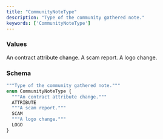 ```yaml
---
title: "CommunityNoteType"
description: "Type of the community gathered note."
keywords: ['CommunityNoteType']
---
```


### Values

<ResponseField name="ATTRIBUTE" type="enum">
  An contract attribute change.
</ResponseField>

<ResponseField name="SCAM" type="enum">
  A scam report.
</ResponseField>

<ResponseField name="LOGO" type="enum">
  A logo change.
</ResponseField>

### Schema


```graphql 
"""Type of the community gathered note."""
enum CommunityNoteType {
  """An contract attribute change."""
  ATTRIBUTE
  """A scam report."""
  SCAM
  """A logo change."""
  LOGO
}
```
